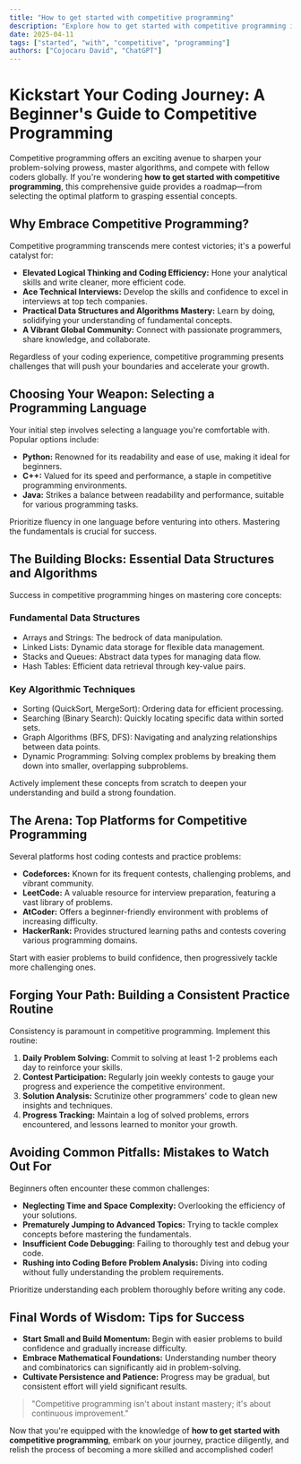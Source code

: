 ```yaml
---
title: "How to get started with competitive programming"
description: "Explore how to get started with competitive programming in this detailed guide, offering insights, strategies, and practical tips to enhance your understanding and application of the topic."
date: 2025-04-11
tags: ["started", "with", "competitive", "programming"]
authors: ["Cojocaru David", "ChatGPT"]
---
```


# Kickstart Your Coding Journey: A Beginner's Guide to Competitive Programming

Competitive programming offers an exciting avenue to sharpen your problem-solving prowess, master algorithms, and compete with fellow coders globally. If you're wondering **how to get started with competitive programming**, this comprehensive guide provides a roadmap—from selecting the optimal platform to grasping essential concepts.

## Why Embrace Competitive Programming?

Competitive programming transcends mere contest victories; it's a powerful catalyst for:

- **Elevated Logical Thinking and Coding Efficiency:** Hone your analytical skills and write cleaner, more efficient code.
- **Ace Technical Interviews:** Develop the skills and confidence to excel in interviews at top tech companies.
- **Practical Data Structures and Algorithms Mastery:** Learn by doing, solidifying your understanding of fundamental concepts.
- **A Vibrant Global Community:** Connect with passionate programmers, share knowledge, and collaborate.

Regardless of your coding experience, competitive programming presents challenges that will push your boundaries and accelerate your growth.

## Choosing Your Weapon: Selecting a Programming Language

Your initial step involves selecting a language you're comfortable with. Popular options include:

- **Python:** Renowned for its readability and ease of use, making it ideal for beginners.
- **C++:** Valued for its speed and performance, a staple in competitive programming environments.
- **Java:** Strikes a balance between readability and performance, suitable for various programming tasks.

Prioritize fluency in one language before venturing into others. Mastering the fundamentals is crucial for success.

## The Building Blocks: Essential Data Structures and Algorithms

Success in competitive programming hinges on mastering core concepts:

### Fundamental Data Structures

- Arrays and Strings: The bedrock of data manipulation.
- Linked Lists: Dynamic data storage for flexible data management.
- Stacks and Queues: Abstract data types for managing data flow.
- Hash Tables: Efficient data retrieval through key-value pairs.

### Key Algorithmic Techniques

- Sorting (QuickSort, MergeSort): Ordering data for efficient processing.
- Searching (Binary Search): Quickly locating specific data within sorted sets.
- Graph Algorithms (BFS, DFS): Navigating and analyzing relationships between data points.
- Dynamic Programming: Solving complex problems by breaking them down into smaller, overlapping subproblems.

Actively implement these concepts from scratch to deepen your understanding and build a strong foundation.

## The Arena: Top Platforms for Competitive Programming

Several platforms host coding contests and practice problems:

- **Codeforces:** Known for its frequent contests, challenging problems, and vibrant community.
- **LeetCode:** A valuable resource for interview preparation, featuring a vast library of problems.
- **AtCoder:** Offers a beginner-friendly environment with problems of increasing difficulty.
- **HackerRank:** Provides structured learning paths and contests covering various programming domains.

Start with easier problems to build confidence, then progressively tackle more challenging ones.

## Forging Your Path: Building a Consistent Practice Routine

Consistency is paramount in competitive programming. Implement this routine:

1. **Daily Problem Solving:** Commit to solving at least 1-2 problems each day to reinforce your skills.
2. **Contest Participation:** Regularly join weekly contests to gauge your progress and experience the competitive environment.
3. **Solution Analysis:** Scrutinize other programmers' code to glean new insights and techniques.
4. **Progress Tracking:** Maintain a log of solved problems, errors encountered, and lessons learned to monitor your growth.

## Avoiding Common Pitfalls: Mistakes to Watch Out For

Beginners often encounter these common challenges:

- **Neglecting Time and Space Complexity:** Overlooking the efficiency of your solutions.
- **Prematurely Jumping to Advanced Topics:** Trying to tackle complex concepts before mastering the fundamentals.
- **Insufficient Code Debugging:** Failing to thoroughly test and debug your code.
- **Rushing into Coding Before Problem Analysis:** Diving into coding without fully understanding the problem requirements.

Prioritize understanding each problem thoroughly before writing any code.

## Final Words of Wisdom: Tips for Success

- **Start Small and Build Momentum:** Begin with easier problems to build confidence and gradually increase difficulty.
- **Embrace Mathematical Foundations:** Understanding number theory and combinatorics can significantly aid in problem-solving.
- **Cultivate Persistence and Patience:** Progress may be gradual, but consistent effort will yield significant results.

> "Competitive programming isn't about instant mastery; it's about continuous improvement."

Now that you're equipped with the knowledge of **how to get started with competitive programming**, embark on your journey, practice diligently, and relish the process of becoming a more skilled and accomplished coder!
